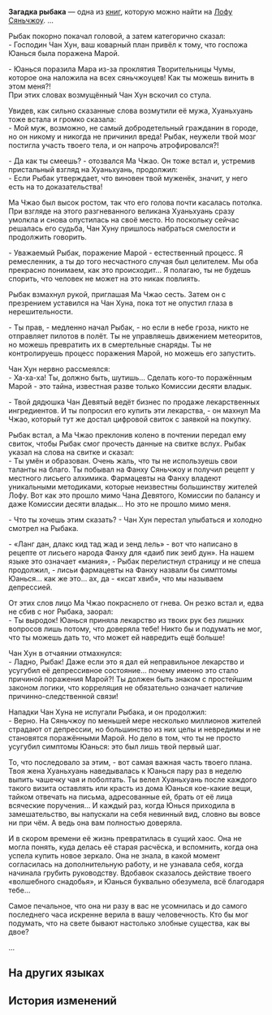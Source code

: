 {{Книга Инфобокс
|id           = 168
|Название     = Загадка рыбака
|Изображение  = Item Xianzhou Parchment.png
|Мир          = Лофу Сяньчжоу
|Томов        = 1
|Автор        = <!--нужно добавить-->
|Описание     = Популярная на Сяньчжоу серия детективов. Её главный герой - детектив, превратившийся в ребёнка после того, как ему дали яд. В этом облике он вынужден раскрывать серию убийств.
|Том1         = {{tx}}
|Источник1    = {{tx|Отсутствует источник}}
|Персонажи    = 
|Фракции      = 
}}
'''Загадка рыбака''' — одна из [[Книги|книг]], которую можно найти на [[Лофу Сяньчжоу]].
<!--
==Получение==
<gallery>
Книга НАЗВАНИЕ.png|НАЗВАНИЕ
Локация НАЗВАНИЕ.png|Расположение на карте. Ближайший пространственный якорь «[[НАЗВАНИЕ]]»
</gallery>
-->
...

Рыбак покорно покачал головой, а затем категорично сказал:<br />
- Господин Чан Хун, ваш коварный план привёл к тому, что госпожа Юанься была поражена Марой.

- Юанься поразила Мара из-за проклятия Творительницы Чумы, которое она наложила на всех сяньчжоуцев! Как ты можешь винить в этом меня?!<br />
При этих словах возмущённый Чан Хун вскочил со стула.

Увидев, как сильно сказанные слова возмутили её мужа, Хуаньхуань тоже встала и громко сказала:<br />
- Мой муж, возможно, не самый добродетельный гражданин в городе, но он никому и никогда не причинил вреда! Рыбак, неужели твой мозг постигла участь твоего тела, и он напрочь атрофировался?!

- Да как ты смеешь? - отозвался Ма Чжао. Он тоже встал и, устремив пристальный взгляд на Хуаньхуань, продолжил:<br />
- Если Рыбак утверждает, что виновен твой муженёк, значит, у него есть на то доказательства!

Ма Чжао был высок ростом, так что его голова почти касалась потолка. При взгляде на этого разгневанного великана Хуаньхуань сразу умолкла и снова опустилась на своё место. Но поскольку сейчас решалась его судьба, Чан Хуну пришлось набраться смелости и продолжить говорить.

- Уважаемый Рыбак, поражение Марой - естественный процесс. Я ремесленник, а ты до того несчастного случая был целителем. Мы оба прекрасно понимаем, как это происходит... Я полагаю, ты не будешь спорить, что человек не может на это никак повлиять.

Рыбак взмахнул рукой, приглашая Ма Чжао сесть. Затем он с презрением уставился на Чан Хуна, пока тот не опустил глаза в нерешительности.

- Ты прав, - медленно начал Рыбак, - но если в небе гроза, никто не отправляет пилотов в полёт. Ты не управляешь движением метеоритов, но можешь превратить их в смертельные снаряды. Ты не контролируешь процесс поражения Марой, но можешь его запустить.

Чан Хун нервно рассмеялся:<br />
- Ха-ха-ха! Ты, должно быть, шутишь... Сделать кого-то поражённым Марой - это тайна, известная разве только Комиссии десяти владык.

- Твой дядюшка Чан Девятый ведёт бизнес по продаже лекарственных ингредиентов. И ты попросил его купить эти лекарства, - он махнул Ма Чжао, который тут же достал цифровой свиток с заявкой на покупку.

Рыбак встал, а Ма Чжао преклонив колено в почтении передал ему свиток, чтобы Рыбак смог прочесть данные на свитке вслух. Рыбак указал на слова на свитке и сказал:<br />
- Ты умён и образован. Очень жаль, что ты не используешь свои таланты на благо. Ты побывал на Фанху Сяньчжоу и получил рецепт у местного лисьего алхимика. Фармацевты на Фанху владеют уникальными методиками, которые неизвестны большинству жителей Лофу. Вот как это прошло мимо Чана Девятого, Комиссии по балансу и даже Комиссии десяти владык... Но это не прошло мимо меня.

- Что ты хочешь этим сказать? - Чан Хун перестал улыбаться и холодно смотрел на Рыбака.

- «Ланг дан, длакс кид тад жад и зенд лель» - вот что написано в рецепте от лисьего народа Фанху для «даиб пик зеиб дун». На нашем языке это означает «мания», - Рыбак перелистнул страницу и не спеша продолжил, - лисьи фармацевты на Фанху назвали бы симптомы Юанься... как же это... ах, да - «ксат хвиб», что мы называем депрессией.

От этих слов лицо Ма Чжао покраснело от гнева. Он резко встал и, едва не сбив с ног Рыбака, заорал:<br />
- Ты выродок! Юанься приняла лекарство из твоих рук без лишних вопросов лишь потому, что доверяла тебе! Никто бы и подумать не мог, что ты можешь дать то, что может ей навредить ещё больше!

Чан Хун в отчаянии отмахнулся:<br />
- Ладно, Рыбак! Даже если это я дал ей неправильное лекарство и усугубил её депрессивное состояние... почему именно это стало причиной поражения Марой?! Ты должен быть знаком с простейшим законом логики, что корреляция не обязательно означает наличие причинно-следственной связи!

Нападки Чан Хуна не испугали Рыбака, и он продолжил:<br />
- Верно. На Сяньчжоу по меньшей мере несколько миллионов жителей страдают от депрессии, но большинство из них целы и невредимы и не становятся поражёнными Марой. Но дело в том, что ты не просто усугубил симптомы Юанься: это был лишь твой первый шаг.

То, что последовало за этим, - вот самая важная часть твоего плана. Твоя жена Хуаньхуань наведывалась к Юанься пару раз в неделю выпить чашечку чая и поболтать. Ты велел Хуаньхуань после каждого такого визита оставлять или красть из дома Юанься кое-какие вещи, тайком отвечать на письма, адресованные ей, брать от её лица всяческие поручения... И каждый раз, когда Юнься приходила в замешательство, вы напускали на себя невинный вид, словно вы вовсе ни при чём. А ведь она вам полностью доверяла.

И в скором времени её жизнь превратилась в сущий хаос. Она не могла понять, куда делась её старая расчёска, и вспомнить, когда она успела купить новое зеркало. Она не знала, в какой момент согласилась на дополнительную работу, и не узнавала себя, когда начинала грубить руководству. Вдобавок сказалось действие твоего «волшебного снадобья», и Юанься буквально обезумела, всё благодаря тебе...

Самое печальное, что она ни разу в вас не усомнилась и до самого последнего часа искренне верила в вашу человечность. Кто бы мог подумать, что на свете бывают настолько злобные существа, как вы двое?

...

==На других языках==
{{На других языках
|en   = The Angler Mystery
|zhs  = 渔公案
|zht  = 漁公案
|ja   = 漁公事件簿
|ko   = 어부 사건
|es   = Los casos del detective Yu
|fr   = Le mystère du pêcheur
|ru   = Загадка рыбака
|th   = คดีของ Angler
|vi   = Vụ Án Ngư Công
|de   = Das Angler-Mysterium
|id   = Misteri Nelayan
|pt   = O Mistério do Pescador
}}

==История изменений==
{{История изменений|2.7}}